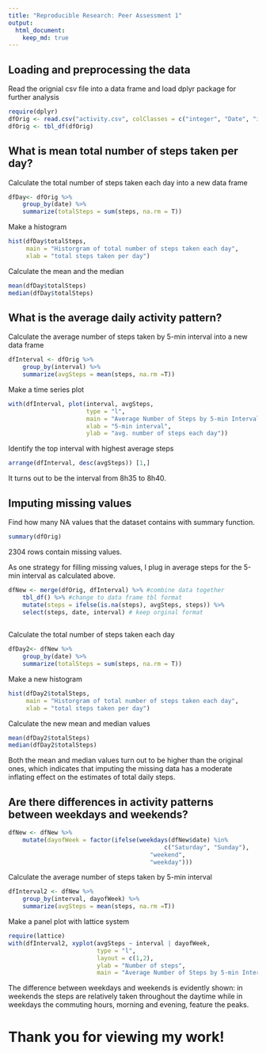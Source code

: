 ```yaml
---
title: "Reproducible Research: Peer Assessment 1"
output: 
  html_document:
    keep_md: true
---
```



## Loading and preprocessing the data

Read the orignial csv file into a data frame and load dplyr package for further analysis
```r
require(dplyr)
dfOrig <- read.csv("activity.csv", colClasses = c("integer", "Date", "integer"))
dfOrig <- tbl_df(dfOrig)
```

## What is mean total number of steps taken per day?

Calculate the total number of steps taken each day into a new data frame
```r
dfDay<- dfOrig %>% 
    group_by(date) %>% 
    summarize(totalSteps = sum(steps, na.rm = T))
```

Make a histogram
```r
hist(dfDay$totalSteps, 
     main = "Historgram of total number of steps taken each day",
     xlab = "total steps taken per day")
```

Calculate the mean and the median
```r
mean(dfDay$totalSteps)
median(dfDay$totalSteps)
```

## What is the average daily activity pattern?

Calculate the average number of steps taken by 5-min interval into a new data frame
```r
dfInterval <- dfOrig %>% 
    group_by(interval) %>% 
    summarize(avgSteps = mean(steps, na.rm =T))                      
```

Make a time series plot
```r
with(dfInterval, plot(interval, avgSteps, 
                      type = "l",
                      main = "Average Number of Steps by 5-min Interval",
                      xlab = "5-min interval",
                      ylab = "avg. number of steps each day"))
```

Identify the top interval with highest average steps
```r
arrange(dfInterval, desc(avgSteps)) [1,]
```
It turns out to be the interval from 8h35 to 8h40.

## Imputing missing values

Find how many NA values that the dataset contains with summary function.
```r
summary(dfOrig)
```
2304 rows contain missing values.

As one strategy for filling missing values, I plug in average steps for the 5-min interval as calculated above.  

```r
dfNew <- merge(dfOrig, dfInterval) %>% #combine data together
    tbl_df() %>% #change to data frame tbl format
    mutate(steps = ifelse(is.na(steps), avgSteps, steps)) %>% 
    select(steps, date, interval) # keep orginal format
    
```

Calculate the total number of steps taken each day
```r
dfDay2<- dfNew %>% 
    group_by(date) %>% 
    summarize(totalSteps = sum(steps, na.rm = T))
```

Make a new histogram
```r
hist(dfDay2$totalSteps, 
     main = "Historgram of total number of steps taken each day",
     xlab = "total steps taken per day")
```

Calculate the new mean and median values
```r
mean(dfDay2$totalSteps)
median(dfDay2$totalSteps)
```

Both the mean and median values turn out to be higher than the original ones, which indicates that imputing the missing data has a moderate inflating effect on the estimates of total daily steps.

## Are there differences in activity patterns between weekdays and weekends?

```r
dfNew <- dfNew %>%
    mutate(dayofWeek = factor(ifelse(weekdays(dfNew$date) %in%
                                            c("Saturday", "Sunday"), 
                                        "weekend", 
                                        "weekday")))
```

Calculate the average number of steps taken by 5-min interval 
```r
dfInterval2 <- dfNew %>% 
    group_by(interval, dayofWeek) %>% 
    summarize(avgSteps = mean(steps, na.rm =T))                      
```

Make a panel plot with lattice system 
```r
require(lattice)
with(dfInterval2, xyplot(avgSteps ~ interval | dayofWeek,
                         type = "l",
                         layout = c(1,2),
                         ylab = "Number of steps",
                         main = "Average Number of Steps by 5-min Interval"))
```

The difference between weekdays and weekends is evidently shown: in weekends the steps are relatively taken throughout the daytime while in weekdays the commuting hours, morning and evening, feature the peaks.


# Thank you for viewing my work!